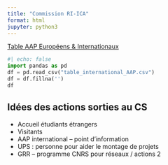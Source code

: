 ---
title: "Commission RI-ICA"
format: html
jupyter: python3
---

[Table AAP Européens & Internationaux](table_international_AAP.csv)

```{python}
#| echo: false
import pandas as pd
df = pd.read_csv("table_international_AAP.csv")
df = df.fillna('')
df
```

## Idées des actions sorties au CS

-   Accueil étudiants étrangers
-   Visitants
-   AAP international – point d’information
-   UPS : personne pour aider le montage de projets
-   GRR – programme CNRS pour réseaux / actions 2
